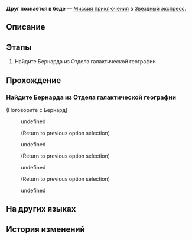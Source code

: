 {{Дополнить|Диалоги.}}
{{Миссия Инфобокс
|id              = 4050031
|Название        = 
|Изображение     = Миссия Освоения Друг познаётся в беде.png
|Тип             = Миссия приключения
|События         = 
|Глава           = 
|Условия         = 
|Персонажи       = Бернард; Первопроходец
|СтартЛокация    = Общий вагон
|Мир             = Звёздный экспресс
|Локации         = Общий вагон
|Предыдущая      = 
|Следующая       = 
|Награды         = Разрежённый эфир*2; Feather of Flame*1; Кредиты*8 000
}}
'''Друг познаётся в беде''' — [[Миссия приключения]] в [[Звёздный экспресс]].

==Описание==
{{Описание|<!--официальное описание из Перекрёстка судеб-->}}

==Этапы==
# Найдите Бернарда из Отдела галактической географии

==Прохождение==
{{Дополнить}}

{{Диалог Конец}}

===Найдите Бернарда из Отдела галактической географии===
{{Описание миссии|локация=Главная контрольная зона|Поговорите с Бернардом, главой Отдела галактической географии, и помогите пополнить запасы экспресса.}}
{{Диалог Начало}}


;(Поговорите с Бернард)
:{{Диалог|Разговор}} undefined
:<!--Unknown TalkSentence: 500218304-->
:<!--Unknown TalkSentence: 500218305-->
:<!--Unknown TalkSentence: 500218306-->
:;(Return to previous option selection)
:{{Диалог|Разговор}} undefined
:<!--Unknown TalkSentence: 500218308-->
:<!--Unknown TalkSentence: 500218309-->
:;(Return to previous option selection)
:{{Диалог|Разговор}} undefined
:<!--Unknown TalkSentence: 500218311-->
:<!--Unknown TalkSentence: 500218312-->
:;(Return to previous option selection)
:{{Диалог|Выход}} undefined
:<!--Unknown TalkSentence: 500218315-->
{{Диалог Конец}}

==На других языках==
{{На других языках
|en   = A Friend in Need Is a Friend Indeed
|zhs  = 出门靠朋友
|zht  = 出外靠朋友
|ja   = 家を出れば友達が頼り
|ko   = 밖에선 친구에게 의지해야 해
|es   = Para eso están los amigos
|fr   = C'est dans le besoin qu'on reconnaît ses amis
|ru   = Друг познаётся в беде
|th   = เพื่อนในยามยากคือเพื่อนแท้
|vi   = Ra Đường Nhờ Bạn Bè
|de   = Wahre Freunde erkennt man in der Not
|id   = Mengandalkan Teman
|pt   = Amigo Estou Aqui
}}

==История изменений==
{{История изменений|2.7}}
